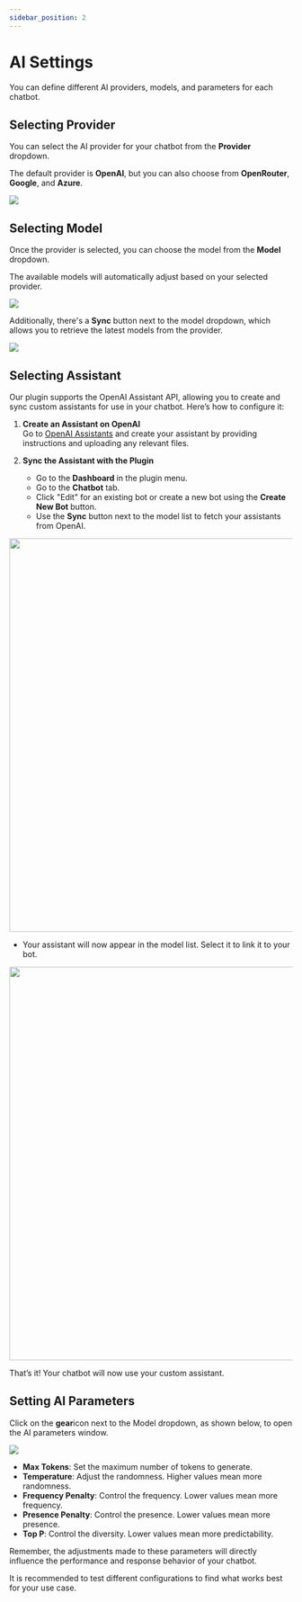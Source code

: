 ```yaml
---
sidebar_position: 2
---
```



# AI Settings

You can define different AI providers, models, and parameters for each chatbot.

## Selecting Provider

You can select the AI provider for your chatbot from the **Provider** dropdown. 

The default provider is **OpenAI**, but you can also choose from **OpenRouter**, **Google**, and **Azure**.

<img src={SelectingProvider} />

## Selecting Model

Once the provider is selected, you can choose the model from the **Model** dropdown. 

The available models will automatically adjust based on your selected provider.

<img src={SelectingModel} />

Additionally, there's a **Sync** button next to the model dropdown, which allows you to retrieve the latest models from the provider.

<img src={SyncingModels} />

## Selecting Assistant

Our plugin supports the OpenAI Assistant API, allowing you to create and sync custom assistants for use in your chatbot. Here’s how to configure it:

1. **Create an Assistant on OpenAI**  
   Go to [OpenAI Assistants](https://platform.openai.com/assistants/) and create your assistant by providing instructions and uploading any relevant files.

2. **Sync the Assistant with the Plugin**  
   - Go to the **Dashboard** in the plugin menu.
   - Go to the **Chatbot** tab.
   - Click "Edit" for an existing bot or create a new bot using the **Create New Bot** button.
   - Use the **Sync** button next to the model list to fetch your assistants from OpenAI.

<img src={AssistantSync} width="700" />

   - Your assistant will now appear in the model list. Select it to link it to your bot.

<img src={Assistants} width="700" />

That’s it! Your chatbot will now use your custom assistant.

## Setting AI Parameters

Click on the **gear**icon next to the Model dropdown, as shown below, to open the AI parameters window.

<img src={Parameters} />

- **Max Tokens**: Set the maximum number of tokens to generate.
- **Temperature**: Adjust the randomness. Higher values mean more randomness.
- **Frequency Penalty**: Control the frequency. Lower values mean more frequency. 
- **Presence Penalty**: Control the presence. Lower values mean more presence.
- **Top P**: Control the diversity. Lower values mean more predictability. 

Remember, the adjustments made to these parameters will directly influence the performance and response behavior of your chatbot. 

It is recommended to test different configurations to find what works best for your use case.